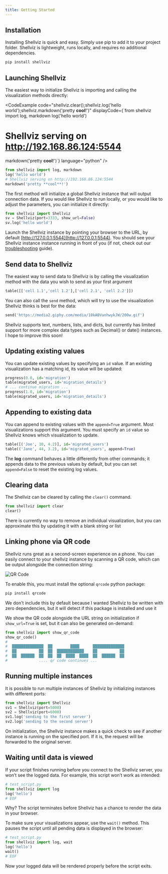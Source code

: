 ```yaml
---
title: Getting Started
---
```


## Installation
Installing Shellviz is quick and easy. Simply use pip to add it to your project folder. Shellviz is lightweight, runs locally, and requires no additional dependencies.

```bash
pip install shellviz
```


## Launching Shellviz
The easiest way to initialize Shellviz is importing and calling the visualization methods directly:


<CodeExample 
  code="shellviz.clear();shellviz.log('hello world');shellviz.markdown('pretty **cool**!')" 
  displayCode={`from shellviz import log, markdown
log('hello world')
# Shellviz serving on http://192.168.86.124:5544
markdown('pretty **cool**!')`}
  language="python" 
/>


```python
from shellviz import log, markdown
log('hello world')
# Shellviz serving on http://192.168.86.124:5544
markdown('pretty **cool**!')
```

The first method will initialize a global Shellviz instance that will output connection data. If you would like Shellviz to run locally, or you would like to adjust the parameters, you can initialize it directly:

```python
from shellviz import Shellviz
sv = Shellviz(port=3333, show_url=False)
sv.log('hello world')
```

Launch the Shellviz instance by pointing your browser to the URL, by default [http://127.0.0.1:5544](http://127.0.0.1:5544). You should see your Shellviz instance instance running in front of you (if not, check out our [troubleshooting](/troubleshooting) guide).

## Send data to Shellviz
The easiest way to send data to Shellviz is by calling the visualization method with the data you wish to send as your first argument
```python
table([['cell 1.1','cell 1.2'],['cell 2.1', 'cell 2.2']])
```
You can also call the `send` method, which will try to use the visualization Shellviz thinks is best for the data:
```python
send('https://media2.giphy.com/media/10kABVanhwykJW/200w.gif')
```

<Note type='warning'>Shellviz supports text, numbers, lists, and dicts, but currently has limited support for more complex data types such as Decimal() or date() instances. I hope to improve this soon!</Note>

## Updating existing values
You can update existing values by specifying an `id` value. If an existing visualization has a matching id, its value will be updated:

```python
progress(0.0, id='migration')
table(migrated_users, id='migration_details')
# ... continue migration ...
progress(1.0, id='migration')
table(migrated_users, id='migration_details')
```

## Appending to existing data
You can append to existing values with the `append=True` argument. Most visualizations support this argument. You must specify an `id` value so Shellviz knows which visualization to update.

```python
table([('Joe', 10, 4.2)], id='migrated_users')
table(('Jane', 44, 3.2), id='migrated_users', append=True)
```

The **log** command behaves a little differently from other commands; it appends data to the previous values by default, but you can set `append=False` to reset the existing log values.

## Clearing data

The Shellviz can be cleared by calling the `clear()` command.

```python
from shellviz import clear
clear()
```

<Note>There is currently no way to remove an individual visualization, but you can approximate this by updating it with a blank string or list</Note>

## Linking phone via QR code
Shellviz runs great as a second-screen experience on a phone. You can easily connect to your shellviz instance by scanning a QR code, which can be output alongside the connection string:

![QR Code](/docs/qr.png)

To enable this, you must install the optional `qrcode` python package: 

```bash
pip install qrcode
```

<Note>We don't include this by default because I wanted Shellviz to be written with zero dependencies, but it will detect if this package is installed and use it</Note>

We show the QR code alongside the URL string on initialization if `show_url=True` is set, but it can also be generated on-demand:

```python
from shellviz import show_qr_code
show_qr_code()
#
#  ██████████████  ██        ████      ██████████████
#  ██          ██  ██  ████████████    ██          ██
#  ██  ██████  ██  ██  ██  ████  ████  ██  ██████  ██
#              .... qr code continues ...
```


## Running multiple instances
It is possible to run multiple instances of Shellviz by initializing instances with different ports:

```python
from shellviz import Shellviz
sv1 = Shellviz(port=5000)
sv2 = Shellviz(port=6000)
sv1.log('sending to the first server')
sv2.log('sending to the second server')
```

On initialization, the Shellviz instance makes a quick check to see if another instance is running on the specified port. If it is, the request will be forwarded to the original server.

## Waiting until data is viewed
If your script finishes running before you connect to the Shellviz server, you won’t see the logged data. For example, this script won’t work as intended:

```python
# test_script.py
from shellviz import log
log('hello')
# EOF
```

Why? The script terminates before Shellviz has a chance to render the data in your browser.

To make sure your visualizations appear, use the `wait()` method. This pauses the script until all pending data is displayed in the browser:

```python
# test_script.py
from shellviz import log, wait
log('hello')
wait()
# EOF
```

Now your logged data will be rendered properly before the script exits.